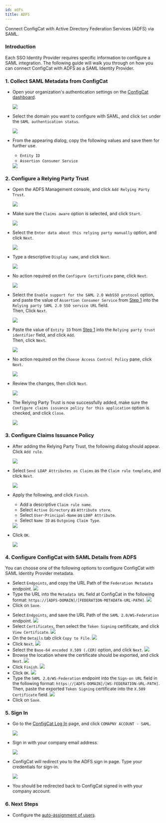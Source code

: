 ```yaml
---
id: adfs
title: ADFS
---
```



Connect ConfigCat with Active Directory Federation Services (ADFS) via SAML.

### Introduction
Each SSO Identity Provider requires specific information to configure a SAML integration. The following guide will walk you through on how you can connect ConfigCat with ADFS as a SAML Identity Provider.

### 1. Collect SAML Metadata from ConfigCat
- Open your organization's authentication settings on the <a href="https://app.configcat.com/organization/authentication" target="_blank">ConfigCat dashboard</a>.

  <img class="saml-tutorial-img" src="/static/assets/saml/dashboard/authentication.png" />

- Select the domain you want to configure with SAML, and click `Set` under the `SAML authentication status`.

  <img class="saml-tutorial-img" src="/static/assets/saml/dashboard/domains.png" />

- From the appearing dialog, copy the following values and save them for further use.
    - `Entity ID`
    - `Assertion Consumer Service`

    <img class="saml-tutorial-img" src="/static/assets/saml/dashboard/saml_config.png" />

### 2. Configure a Relying Party Trust

- Open the ADFS Management console, and click `Add Relying Party Trust`.

  <img class="saml-tutorial-img" src="/static/assets/saml/adfs/2_add_relying_party.png" />

- Make sure the `Claims aware` option is selected, and click `Start`.

  <img class="saml-tutorial-img" src="/static/assets/saml/adfs/3_claims_aware.png" />

- Select the `Enter data about this relying party manually` option, and click `Next`.

  <img class="saml-tutorial-img" src="/static/assets/saml/adfs/4_manual_metadata.png" />

- Type a descriptive `Display name`, and click `Next`.

  <img class="saml-tutorial-img" src="/static/assets/saml/adfs/5_name.png" />

- No action required on the `Configure Certificate` pane, click `Next`.

  <img class="saml-tutorial-img" src="/static/assets/saml/adfs/6_configure_cert.png" />

- Select the `Enable support for the SAML 2.0 WebSSO protocol` option, and paste the value of `Assertion Consumer Service` from [Step 1](#1-collect-saml-metadata-from-configcat) into the `Relying party SAML 2.0 SSO service URL` field.  
Then, Click `Next`.

  <img class="saml-tutorial-img" src="/static/assets/saml/adfs/7_acs_url.png" />

- Paste the value of `Entity ID` from [Step 1](#1-collect-saml-metadata-from-configcat) into the `Relying party trust identifier` field, and click `Add`.  
Then, click `Next`.

  <img class="saml-tutorial-img" src="/static/assets/saml/adfs/8_add_entity_id.png" />

- No action required on the `Choose Access Control Policy` pane, click `Next`.

  <img class="saml-tutorial-img" src="/static/assets/saml/adfs/9_access_control_policy.png" />

- Review the changes, then click `Next`.

  <img class="saml-tutorial-img" src="/static/assets/saml/adfs/10_ready_to_add_trust.png" />

- The Relying Party Trust is now successfully added, make sure the `Configure claims issuance policy for this application` option is checked, and click `Close`.

  <img class="saml-tutorial-img" src="/static/assets/saml/adfs/11_finish_party.png" />

### 3. Configure Claims Issuance Policy

- After adding the Relying Party Trust, the following dialog should appear.  
Click `Add rule`.

  <img class="saml-tutorial-img" src="/static/assets/saml/adfs/12_edit_claims.png" />

- Select `Send LDAP Attributes as Claims` as the `Claim rule template`, and click `Next`.

  <img class="saml-tutorial-img" src="/static/assets/saml/adfs/13_ldap_claims.png" />

- Apply the following, and click `Finish`.
    - Add a descriptive `Claim rule name`.
    - Select `Active Directory` as `Attribute store`.
    - Select `User-Principal-Name` as `LDAP Attribute`.
    - Select `Name ID` as `Outgoing Claim Type`.

  <img class="saml-tutorial-img" src="/static/assets/saml/adfs/14_unc_to_nameid.png" />

- Click `OK`.

  <img class="saml-tutorial-img" src="/static/assets/saml/adfs/15_finish_claims.png" />

### 4. Configure ConfigCat with SAML Details from ADFS

You can choose one of the following options to configure ConfigCat with SAML Identity Provider metadata.

<Tabs>
  <TabItem value="metadataUrl" label="Metadata URL" default>
    <ul>
      <li>
        Select <code>Endpoints</code>, and copy the URL Path of the <code>Federation Metadata</code> endpoint.
        <img class="saml-tutorial-img" src="/static/assets/saml/adfs/metadata_url.png" />
      </li>
      <li>
        Type the URL into the <code>Metadata URL</code> field at ConfigCat in the following format: <code>https://[ADFS-DOMAIN]/[FEDERATION-METADATA-URL-PATH]</code>.
        <img class="saml-tutorial-img" src="/static/assets/saml/adfs/cc_metadata.png" />
      </li>
      <li>
        Click on <code>Save</code>.
      </li>
    </ul>
  </TabItem>
  <TabItem value="manual" label="Manual Configuration">
    <ul>
      <li>
        Select <code>Endpoints</code>, and save the URL Path of the <code>SAML 2.0/WS-Federation</code> endpoint.
        <img class="saml-tutorial-img" src="/static/assets/saml/adfs/login_url.png" />
      </li>
      <li>
        Select <code>Certificates</code>, then select the <code>Token Signing</code> certificate, and click <code>View Certificate</code>.
        <img class="saml-tutorial-img" src="/static/assets/saml/adfs/view_cert.png" />
      </li>
      <li>
        On the <code>Details</code> tab click <code>Copy to File</code>.
        <img class="saml-tutorial-img" src="/static/assets/saml/adfs/copy_cert_to_file.png" />
      </li>
      <li>
        Click <code>Next</code>.
        <img class="saml-tutorial-img" src="/static/assets/saml/adfs/cert_wizard.png" />
      </li>
      <li>
        Select the <code>Base-64 encoded X.509 (.CER)</code> option, and click <code>Next</code>.
        <img class="saml-tutorial-img" src="/static/assets/saml/adfs/cert_export_base64.png" />
      </li>
      <li>
        Browse the location where the certificate should be exported, and click <code>Next</code>.
        <img class="saml-tutorial-img" src="/static/assets/saml/adfs/cert_name.png" />
      </li>
      <li>
        Click <code>Finish</code>.
        <img class="saml-tutorial-img" src="/static/assets/saml/adfs/cert_finish.png" />
      </li>
      <li>
        Click <code>OK</code>.
        <img class="saml-tutorial-img" src="/static/assets/saml/adfs/cert_export_ok.png" />
      </li>
      <li>
        Type the <code>SAML 2.0/WS-Federation</code> endpoint into the <code>Sign-on URL</code> field in the following format: <code>https://[ADFS-DOMAIN]/[WS-FEDERATION-URL-PATH]</code>.
        Then, paste the exported <code>Token Signing</code> certificate into the <code>X.509 Certificate</code> field.
        <img class="saml-tutorial-img" src="/static/assets/saml/adfs/cc_manual.png" />
      </li>
      <li>
        Click on <code>Save</code>.
      </li>
    </ul>
  </TabItem>
</Tabs>

### 5. Sign In
- Go to the <a href="https://app.configcat.com/login" target="_blank">ConfigCat Log In</a> page, and click `COMAPNY ACCOUNT - SAML`.
  
  <img class="saml-tutorial-img" src="/static/assets/saml/dashboard/saml_login.png" />

- Sign in with your company email address.

  <img class="saml-tutorial-img" src="/static/assets/saml/dashboard/company_email.png" />

- ConfigCat will redirect you to the ADFS sign in page. Type your credentials for sign-in.

  <img class="saml-tutorial-img" src="/static/assets/saml/adfs/login.png" />

- You should be redirected back to ConfigCat signed in with your company account.

### 6. Next Steps

- Configure the [auto-assignment of users](../../auto-assign-users).
